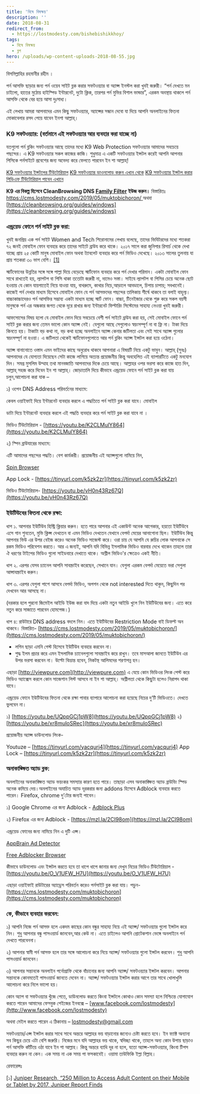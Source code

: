 ```yaml
---
title: 'বিষে বিষক্ষয়'
description: ''
date: 2018-08-31
redirect_from:
  - https://lostmodesty.com/bishebishikkhoy/
tags:
  - বিষে বিষক্ষয়
  - ব্লগ
hero: /uploads/wp-content-uploads-2018-08-55.jpg
---
```


বিসমিল্লাহির রহমানীর রহীম ।

পর্ন আসক্তি ছাড়ার জন্য পর্ন ওয়েব সাইট ব্লক করার সফটওয়্যার বা অ্যাপ্স ইনস্টল করা খুবই জরুরী। “পর্ন দেখতে মন চাইলো, হাতের মুঠোয় হাইস্পিড ইন্টারনেট, দুটো ক্লিক, তারপর পর্ন মুভির বিশাল ভান্ডার”, এরকম অবস্থায় থাকলে পর্ন আসক্তি থেকে বের হয়ে আসা দুঃসাধ্য।

এই লেখায় আমরা আপনাদের এমন কিছু সফটওয়্যার, অ্যাপ্সের সন্ধান দেবো যা দিয়ে আপনি অনলাইনের ফিতনা মোকাবেলার রসদ পেয়ে যাবেন ইনশা আল্লাহ্‌।

### K9 সফটওয়্যার: (বর্তমানে এই সফটওয়্যার আর ব্যবহার করা যাচ্ছে না)

যতগুলো পর্ন ব্লকিং সফটওয়্যার আছে তাদের মধ্যে K9 Web Protection সফটওয়্যার আমাদের সবচেয়ে পছন্দের। এ K9 সফটওয়্যার সকল কাজের কাজি। শুধুমাত্র এ একটি সফটওয়্যার ইন্সটল করেই আপনি আপনার পিসিকে পর্নসাইটে প্রবেশের জন্য অভেদ্য করে ফেলতে পারবেন ইন শা আল্লাহ্‌!

[K9 সফটওয়্যার ইন্সটলের টিউটোরিয়াল](http://bit.ly/2FCWxl3) [K9 সফটওয়্যার ডাওনলোড করুন এখান থেকে](http://bit.ly/1lgZmes) [K9 সফটওয়্যার ইন্সটল করার পিডিএফ টিউটোরিয়াল পাবেন এখানে](http://bit.ly/2CvZ8LA)

**K9 এর বিকল্প হিসেবে CleanBrowsing DNS [Family Filter](https://cleanbrowsing.org/filters#family) ইউজ করুন।** বিস্তারিতঃ [https://cms.lostmodesty.com/2019/05/muktobichoron/ ](https://lostmodesty.com/2019/05/muktobichoron/)অথবা [https://cleanbrowsing.org/guides/windows](https://cleanbrowsing.org/guides/windows)

### এন্ড্রয়েড ফোনে পর্ন সাইট ব্লক করা:

খুবই জনপ্রিয় এক পর্ন সাইট Women and Tech শিরোনামের লেখায় বলেছে, তাদের ভিযিটরদের মধ্যে শতকরা ৭২ জনই মোবাইল ফোন ব্যবহার করে তাদের সাইটে ব্রাউয করে থাকে। ২০১৭ সালে করা জুনিপার রিসার্চ থেকে দেখা যাচ্ছে প্রায় ২৫ কোটি মানুষ মোবাইল ফোন অথবা ট্যাবলেট ব্যবহার করে পর্ন ভিডিও দেখেছে। ২০১৩ সালের তুলনায় যা প্রায় শতকরা ৩০ ভাগ বেশি। [\[1\]](https://www.blogger.com/blogger.g?blogID=606604752833102909#_ftn1)

স্মার্টফোনের উন্নতির সঙ্গে সঙ্গে পাল্লা দিয়ে বেড়েছে স্মার্টফোন ব্যবহার করে পর্ন দেখার পরিমান। একটা মোবাইল ফোন সাথে রাখতেই হয়, ল্যাপটপ বা পিসি থাকা ততোটা জরুরী না, দামেও সস্তা। সাইযে ল্যাপটপ বা পিসির চেয়ে অনেক ছোট হওয়ায় যে কোন যায়গাতেই নিয়ে যাওয়া যায়, বাথরুমে, কাথার নিচে,আড়ালে আবডালে, চিপায় চাপায়; সবখানেই। কাজেই পর্ন দেখার মাধ্যম হিসেবে মোবাইল ফোন যে পর্ন আসক্তদের পছন্দের তালিকায় শীর্ষে থাকবে তা বলাই বাহুল্য। বাচ্চাকাচ্চাদেরও পর্ন আসক্তির সম্ভাব্য একটা মাধ্যম হচ্ছে স্মার্ট ফোন। বাচ্চা, টিনেইজার থেকে শুরু করে সকল বয়সী মানুষকে পর্ন এর অন্ধকার জগত থেকে দূরে রাখার জন্য ইন্টারনেট ফিল্টারিং সিস্টেমের সাহায্য নেওয়া খুবই জরুরী।

আফসোসের বিষয় হলো যে মোবাইল ফোন দিয়ে সবচেয়ে বেশী পর্ন সাইটে ব্রাউয করা হয়, সেই মোবাইল ফোনে পর্ন সাইট ব্লক করার জন্য তেমন ভালো কোন অ্যাপ্স নেই। যেগুলো আছে সেগুলোও স্বয়ংসম্পূর্ণ না বা ফ্রি না। টাকা দিয়ে কিনতে হয়। টাকাটা বড় কথা না, বড় কথা হচ্ছে অনলাইনে অ্যাপ্স কেনার জটিলতা এবং সেই সাথে অ্যাপ্স গুলোর স্বয়ংসম্পূর্ণ না হওয়া। এ জটিলতা থেকেই স্মার্টফোনগুলোতে আর পর্ন ব্লকিং অ্যাপ্স ইন্সটল করা হয়ে ওঠেনা।

অ্যাপ্স বানানোতে ওস্তাদ এমন ভাইদের কাছে অনুরোধ থাকবে আপনারা এ বিষয়টি নিয়ে একটু ভাবুন। আল্লাহ্ (সুবঃ) আপনাদের যে যোগ্যতা দিয়েছেন সেটা কাজে লাগিয়ে অত্যন্ত প্রয়োজনীয় কিন্তু অবহেলিত এই ব্যাপারটিতে একটু মনযোগ দিন। সমগ্র মুসলিম উম্মাহ তথা মানবজাতি আপনাদের দিকে চেয়ে আছে। আল্লাহর ওপর ভরসা করে কাজে হাত দিন, আল্লাহ্ সহজ করে দিবেন ইন শা আল্লাহ্। জোড়াতালি দিয়ে কীভাবে এন্ড্রয়েড ফোনে পর্ন সাইট ব্লক করা যায় চলুন,আলোচনা করা যাক –

১) ওপেন DNS Address পরিবর্তনের মাধ্যমে:

কেবল ওয়াইফাই দিয়ে ইন্টারনেট ব্যবহার করলে এ পদ্ধতিতে পর্ন সাইট ব্লক করা যাবে। মোবাইল

ডাটা দিয়ে ইন্টারনেট ব্যবহার করলে এই পদ্ধতি ব্যবহার করে পর্ন সাইট ব্লক করা যাবে না ।

ভিডিও টিউটোরিয়াল - [https://youtu.be/K2CLMulY864](https://youtu.be/K2CLMulY864)

২) স্পিন ব্রাউযারের মাধ্যমে:

এটি আমাদের পছন্দের পদ্ধতি। বেশ কার্যকরী। প্রয়োজনীয় এই অ্যাপ্সগুলো নামিয়ে নিন,

[Spin Browser](https://play.google.com/store/apps/details?id=com.nationaledtech.spinbrowser&hl=en)

App Lock - [https://tinyurl.com/k5zk2zr](https://tinyurl.com/k5zk2zr)

ভিডিও টিউটোরিয়াল- [https://youtu.be/vH0n43Rz67Q](https://youtu.be/vH0n43Rz67Q)

### ইউটিউবের ফিতনা থেকে রক্ষা:

ধাপ ১. আপনার ইউটিউব হিস্ট্রি ক্লিয়ার করুন। হতে পারে আপনার এই একাউন্ট অনেক আগেকার, হয়তো ইউটিউবে এসে গান শুনতেন, মুভি ক্লিপ্স দেখতেন বা এমন ভিডিও দেখতেন যেখানে বেপর্দা মেয়ের আনাগোনা ছিল। ইউটিউব কিন্তু আপনার ভিউ এর উপর বেইজ করেও অনেক ভিডিও সাজেস্ট করে। ওরা চায় যে আপনি যে রুচির লোক আপনাকে সে রকম ভিডিও পরিবেশন করতে। আর এ জন্যই, আপনি যদি বিভিন্ন ইসলামিক ভিডিও বারবার দেখে থাকেন তাহলে তারা ঐ ধরণের টাইপের ভিডিও গুলো সাইডবারে দেখাতে থাকে। অশ্লীল ভিডিও'র ক্ষেত্রেও একই নীতি।

ধাপ ২. এরপর যেসব চ্যানেল আপনি সাবস্ক্রাইব করেছেন, সেখানে যান। যেগুলা এরকম বেপর্দা মেয়েতে ভরা সেগুলা আন্সাবস্ক্রাইব করুন।

ধাপ ৩. এরপর যেগুলা পাশে আসবে বেপর্দা ভিডিও, অপশন থেকে not interested দিতে থাকুন, কিছুদিন পর দেখবেন আর আসছে না।

(দরকার হলে পুরনো জিমেইল আইডি ইউজ করা বাদ দিয়ে একটা নতুন আইডি খুলে নিন ইউটিউবের জন্য। এতে করে নতুন করে সাজাতে পারবেন হোমপেজ।)

ধাপ ৪: রাউটারে DNS address বদলে নিন। এতে ইউটিউবের Restriction Mode বাই ডিফল্ট অন থাকবে। বিস্তারিত- [https://cms.lostmodesty.com/2019/05/muktobichoron/](https://cms.lostmodesty.com/2019/05/muktobichoron/)

- লগিন ছাড়া এমনি গেস্ট হিসেবে ইউটিউব ব্যবহার করবেন না।
- শুদ্ধ ইলম প্রচার করে এমন ইসলামিক চ্যানেলগুলো সাবস্ক্রাইব করে রাখুন। তবে মাসআলা জানতে ইউটিউব এর উপর ভরসা করবেন না। উল্টো বিভ্রান্ত হবেন, নিকটস্থ আলিমদের শরণাপন্ন হন।

এছাড়া [http://viewpure.com](http://viewpure.com) এ যেয়ে কোন ভিডিওর লিংক পেস্ট করে ভিডিও অ্যাক্সেস করলে কোন সাজেশান লিস্ট আসবে না ইন শা আল্লাহ্। অশ্লীলতা থেকে কিছুটা হলেও নিরাপদ থাকা যাবে।

এন্ড্রয়েড ফোনে ইউটিউবের ফিতনা থেকে রক্ষা পাবার ব্যাপারে আলোচনা করা হয়েছে নিচের দু’টি ভিডিওতে। দেখতে ভুলবেন না।

১) [https://youtu.be/UQppGCj1pW8](https://youtu.be/UQppGCj1pW8) ২) [https://youtu.be/xr8muloSRec](https://youtu.be/xr8muloSRec)

প্রয়োজনীয় অ্যাপ্স ডাউনলোড লিংক-

Youtuze – [https://tinyurl.com/yacqurj4](https://tinyurl.com/yacqurj4) App Lock – [https://tinyurl.com/k5zk2zr](https://tinyurl.com/k5zk2zr)

### অনাকাঙ্ক্ষিত অ্যাড ব্লক:

অনলাইনের অনাকাঙ্ক্ষিত অ্যাড ভয়ংকর সমস্যার কারণ হতে পারে। তাছাড়া এসব অনাকাঙ্ক্ষিত অ্যাড ব্রাউযিং স্পিড অনেক কমিয়ে দেয়।অনলাইনের অযাচিত অ্যাড দূরকরার জন্য addons হিসেবে Adblock ব্যবহার করতে পারেন। Firefox, chrome দু’টোর জন্যই পাবেন।

১) Google Chrome এর জন্য Adblock - [Adblock Plus](https://chrome.google.com/webstore/detail/adblock-plus-free-ad-bloc/cfhdojbkjhnklbpkdaibdccddilifddb)

২) Firefox এর জন্য Adblock - [https://mzl.la/2CI98om](https://mzl.la/2CI98om)

এন্ড্রয়েড ফোনের জন্য নামিয়ে নিন এ দুটি এপ্স।

[AppBrain Ad Detector](https://play.google.com/store/apps/details?id=com.appspot.swisscodemonkeys.detector&hl=en)

[Free Adblocker Browser](https://play.google.com/store/apps/details?id=com.hsv.freeadblockerbrowser&hl=en)

কীভাবে ডাউনলোড এবং ইন্সটল করতে হবে তা ধাপে ধাপে জানার জন্য দেখুন নিচের ভিডিও টিউটোরিয়াল -[https://youtu.be/O_V1UFW_H7U](https://youtu.be/O_V1UFW_H7U)

এছাড়া ওয়াইফাই রাউটারের অ্যাড্রেস পরিবর্তন করেও পর্নসাইট ব্লক করা যায়। পড়ুন- [https://cms.lostmodesty.com/muktobichoron](https://cms.lostmodesty.com/muktobichoron)

### কে, কীভাবে ব্যবহার করবেন:

১) আপনি নিজে পর্ন আসক্ত হলে একদম কাছের কোন বন্ধুর সাহায্য নিয়ে এই অ্যাপ্স/ সফটওয়্যার গুলো ইন্সটল করে নিন। শুধু আপনার বন্ধু পাসওয়ার্ড জানবেন,আর কেউ না। এতে চাইলেও আপনি প্রোটেকশান ভেঙ্গে অনলাইনে পর্ন দেখতে পারবেননা।

২) আপনার স্বামী পর্ন আসক্ত হলে তার সঙ্গে আলোচনা করে নিয়ে অ্যাপ্স/ সফটওয়্যার গুলো ইন্সটল করবেন। শুধু আপনি পাসওয়ার্ড জানবেন।

৩) আপনার সন্তানকে অনলাইন পর্নোগ্রাফি থেকে বাঁচানোর জন্য আপনি অ্যাপ্স/ সফটওয়্যার ইন্সটল করবেন। আপনার সন্তানকে কোনমতেই পাসওয়ার্ড জানতে দেবেন না। অ্যাপ্স/ সফটওয়্যার ইন্সটল করার আগে তার সাথে খোলাখুলি আলোচনা করে নিলে ভালো হয়।

কোন অ্যাপ বা সফটওয়্যার খুঁজে পেতে, ডাউনলোড করতে কিংবা ইন্সটলে কোথাও কোন সমস্যা হলে নিশ্চিন্তে যোগাযোগ করতে পারেন আমাদের ফেসবুক পেইজের ইনবক্সে – [www.facebook.com/lostmodesty](http://www.facebook.com/lostmodesty)

অথবা মেইল করতে পারেন এ ঠিকানায় – lostmodesty@gmail.com

সফটওয়্যার/এপ্স ইন্সটল করার সাথে সাথে অন্তরে আল্লাহর ভয় বাড়ানোর জন্যেও চেষ্টা করতে হবে। ইন ফ্যাক্ট অন্যান্য সব কিছুর চেয়ে এটা বেশি জরুরি। নিজের মনে যদি আল্লাহর ভয় থাকে, স্বদিচ্ছা থাকে, তাহলে অন্য কোন উপায় ছাড়াও পর্ন আসক্তি কাঁটিয়ে ওঠা যাবে ইন শা আল্লাহ। কিন্তু অন্তরে ব্যাধি দূর না হলে, যতো অ্যাপ্স-সফটওয়্যার, কিংবা টিপস ব্যবহার করুন না কেন। এক সময় না এক সময় পা ফসকাবেই। ওয়ামা তাউফিকি ইল্লা বিল্লাহ।

রেফারেন্সঃ

\[১] [Juniper Research, “250 Million to Access Adult Content on their Mobile or Tablet by 2017, Juniper Report Finds](https://www.juniperresearch.com/press/250-mn-to-access-adult-content-by-mobile-2017)
